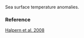 Sea surface temperature anomalies.

### Reference

[Halpern et al. 2008](http://www.oceanhealthindex.org/methodology/components)